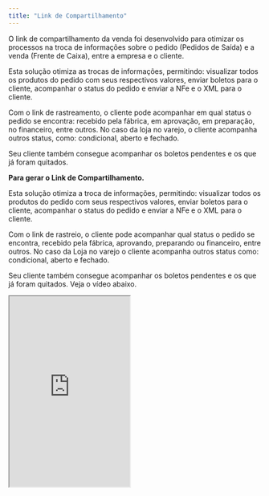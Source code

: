 ```yaml
---
title: "Link de Compartilhamento"
---
```


O link de compartilhamento da venda foi desenvolvido para otimizar os processos na troca de informações sobre o pedido (Pedidos de Saída) e a venda (Frente de Caixa), entre a empresa e o cliente.

Esta solução otimiza as trocas de informações, permitindo: visualizar todos os produtos do pedido com seus respectivos valores, enviar boletos para o cliente, acompanhar o status do pedido e enviar a NFe e o XML para o cliente.

Com o link de rastreamento, o cliente pode acompanhar em qual status o pedido se encontra: recebido pela fábrica, em aprovação, em preparação, no financeiro, entre outros. No caso da loja no varejo, o cliente acompanha outros status, como: condicional, aberto e fechado.

Seu cliente também consegue acompanhar os boletos pendentes e os que já foram quitados.

**Para gerar o Link de Compartilhamento.**

Esta solução otimiza a troca de informações, permitindo: visualizar todos os produtos do pedido com seus respectivos valores, enviar boletos para o cliente, acompanhar o status do pedido e enviar a NFe e o XML para o cliente.

Com o link de rastreio, o cliente pode acompanhar qual status o pedido se encontra, recebido pela fábrica, aprovando, preparando ou financeiro, entre outros. No caso da Loja no varejo o cliente acompanha outros status como: condicional, aberto e fechado.

Seu cliente também consegue acompanhar os boletos pendentes e os que já foram quitados. Veja o vídeo abaixo.

<iframe src="https://drive.google.com/file/d/16sRChL2AmGRRcn0WhrVfolZwv6xQpsMD/preview" width="240" height="380" allow="autoplay" />

1 - Acesse o Pedido de saída ou Frente de Caixa.

2 - Localize o pedido/venda.

3 - Clique nas ações do pedido/venda, no canto direito.

4 - Selecione a opção **Gerar Link Compartilhamento** .

5 - Escaneie o QR code, envie por WhatsApp para o cliente ou copie o link e envie para o cliente de outra maneira. Assista ao vídeo "Como Gerar o Link de Compartilhamento?" acessando o video abaixo.

<iframe width="100%" height="415" src="https://www.youtube.com/embed/YXM8xUErqFY?si=u5fVz8KXWXxRK2Mh" title="YouTube video player" frameborder="0" allow="accelerometer; autoplay; clipboard-write; encrypted-media; gyroscope; picture-in-picture; web-share" referrerpolicy="strict-origin-when-cross-origin" allowfullscreen />